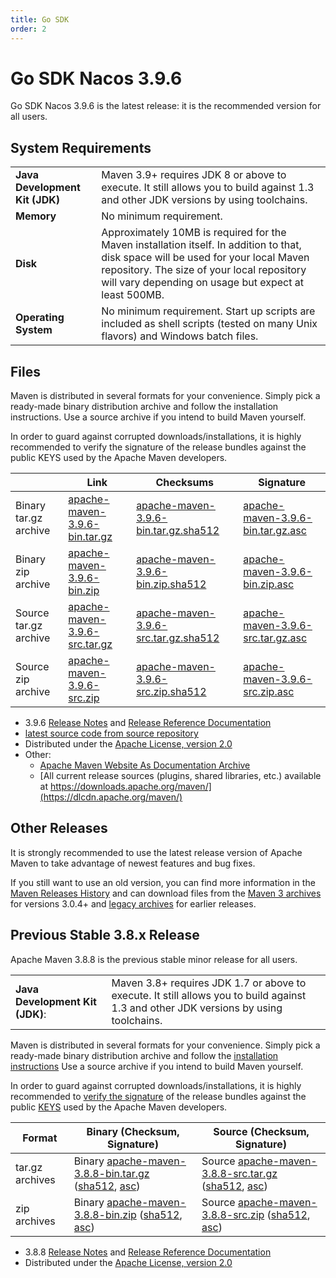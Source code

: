 ```yaml
---
title: Go SDK
order: 2
---
```



# Go SDK Nacos 3.9.6

Go SDK Nacos 3.9.6 is the latest release: it is the recommended version for all users.

## System Requirements

|             |                                                                                                                         |
|-------------|------------------------------------------------------------------------------------------------------------------------------------|
| **Java Development Kit (JDK)** | Maven 3.9+ requires JDK 8 or above to execute. It still allows you to build against 1.3 and other JDK versions by using toolchains.  |
| **Memory** | No minimum requirement. |
| **Disk** | Approximately 10MB is required for the Maven installation itself. In addition to that, disk space will be used for your local Maven repository. The size of your local repository will vary depending on usage but expect at least 500MB. |
| **Operating System** | No minimum requirement. Start up scripts are included as shell scripts (tested on many Unix flavors) and Windows batch files. |

## Files

Maven is distributed in several formats for your convenience. Simply pick a ready-made binary distribution archive and follow the installation instructions. Use a source archive if you intend to build Maven yourself.

In order to guard against corrupted downloads/installations, it is highly recommended to verify the signature of the release bundles against the public KEYS used by the Apache Maven developers.

|             | Link                                                                                                                               | Checksums                                                                                                             | Signature                                                                                                            |
|-------------|------------------------------------------------------------------------------------------------------------------------------------|-----------------------------------------------------------------------------------------------------------------------|----------------------------------------------------------------------------------------------------------------------|
| Binary tar.gz archive | [apache-maven-3.9.6-bin.tar.gz](https://dlcdn.apache.org/maven/maven-3/3.9.6/binaries/apache-maven-3.9.6-bin.tar.gz)       | [apache-maven-3.9.6-bin.tar.gz.sha512](https://downloads.apache.org/maven/maven-3/3.9.6/binaries/apache-maven-3.9.6-bin.tar.gz.sha512)       | [apache-maven-3.9.6-bin.tar.gz.asc](https://downloads.apache.org/maven/maven-3/3.9.6/binaries/apache-maven-3.9.6-bin.tar.gz.asc)       |
| Binary zip archive | [apache-maven-3.9.6-bin.zip](https://dlcdn.apache.org/maven/maven-3/3.9.6/binaries/apache-maven-3.9.6-bin.zip)                 | [apache-maven-3.9.6-bin.zip.sha512](https://downloads.apache.org/maven/maven-3/3.9.6/binaries/apache-maven-3.9.6-bin.zip.sha512)                 | [apache-maven-3.9.6-bin.zip.asc](https://downloads.apache.org/maven/maven-3/3.9.6/binaries/apache-maven-3.9.6-bin.zip.asc)                 |
| Source tar.gz archive | [apache-maven-3.9.6-src.tar.gz](https://dlcdn.apache.org/maven/maven-3/3.9.6/source/apache-maven-3.9.6-src.tar.gz)             | [apache-maven-3.9.6-src.tar.gz.sha512](https://downloads.apache.org/maven/maven-3/3.9.6/source/apache-maven-3.9.6-src.tar.gz.sha512)             | [apache-maven-3.9.6-src.tar.gz.asc](https://downloads.apache.org/maven/maven-3/3.9.6/source/apache-maven-3.9.6-src.tar.gz.asc)             |
| Source zip archive | [apache-maven-3.9.6-src.zip](https://dlcdn.apache.org/maven/maven-3/3.9.6/source/apache-maven-3.9.6-src.zip)                   | [apache-maven-3.9.6-src.zip.sha512](https://downloads.apache.org/maven/maven-3/3.9.6/source/apache-maven-3.9.6-src.zip.sha512)                   | [apache-maven-3.9.6-src.zip.asc](https://downloads.apache.org/maven/maven-3/3.9.6/source/apache-maven-3.9.6-src.zip.asc)                   |

- 3.9.6 [Release Notes](./docs/3.9.6/release-notes.html) and [Release Reference Documentation](./ref/3.9.6/)
- [latest source code from source repository](./scm.html)
- Distributed under the [Apache License, version 2.0](https://www.apache.org/licenses/)
- Other:
  - [Apache Maven Website As Documentation Archive](./maven-site-1.0-site.jar)
  - [All current release sources (plugins, shared libraries, etc.) available at https://downloads.apache.org/maven/](https://dlcdn.apache.org/maven/)

## Other Releases

It is strongly recommended to use the latest release version of Apache Maven to take advantage of newest features and bug fixes.

If you still want to use an old version, you can find more information in the [Maven Releases History](./docs/history.html) and can download files from the [Maven 3 archives](https://archive.apache.org/dist/maven/maven-3/) for versions 3.0.4+ and [legacy archives](https://archive.apache.org/dist/maven/binaries/) for earlier releases.

## Previous Stable 3.8.x Release

Apache Maven 3.8.8 is the previous stable minor release for all users.

|             |                                                                                                                         |
|-------------|------------------------------------------------------------------------------------------------------------------------------------|
| **Java Development Kit (JDK)**: | Maven 3.8+ requires JDK 1.7 or above to execute. It still allows you to build against 1.3 and other JDK versions by using toolchains. |

Maven is distributed in several formats for your convenience. Simply pick a
        ready-made binary distribution archive and follow the [installation instructions](./install.html)
        Use a source archive if you intend to build Maven yourself.

In order to guard against corrupted downloads/installations, it is highly recommended to [verify the signature](https://www.apache.org/info/verification.html) of the release bundles against the public [KEYS](https://downloads.apache.org/maven/KEYS) used by the Apache Maven
        developers.

|     Format        |   Binary (Checksum, Signature)                                                                                                                                 |       Source (Checksum, Signature)                           |
|-------------------|------------------------------------------------------------------------------------------------------------------------------------------------------------------------------------------------------------------------------------------------------------------------------------------|-----------------------------------|
|tar.gz archives    | Binary [apache-maven-3.8.8-bin.tar.gz](https://dlcdn.apache.org/maven/maven-3/3.8.8/binaries/apache-maven-3.8.8-bin.tar.gz) ([sha512](https://downloads.apache.org/maven/maven-3/3.8.8/binaries/apache-maven-3.8.8-bin.tar.gz.sha512), [asc](https://downloads.apache.org/maven/maven-3/3.8.8/binaries/apache-maven-3.8.8-bin.tar.gz.asc)) | Source [apache-maven-3.8.8-src.tar.gz](https://dlcdn.apache.org/maven/maven-3/3.8.8/binaries/apache-maven-3.8.8-bin.tar.gz) ([sha512](https://downloads.apache.org/maven/maven-3/3.8.8/binaries/apache-maven-3.8.8-bin.tar.gz.sha512), [asc](https://downloads.apache.org/maven/maven-3/3.8.8/binaries/apache-maven-3.8.8-bin.tar.gz.asc)) |
|zip archives       | Binary [apache-maven-3.8.8-bin.zip](https://dlcdn.apache.org/maven/maven-3/3.8.8/binaries/apache-maven-3.8.8-bin.tar.gz) ([sha512](https://downloads.apache.org/maven/maven-3/3.8.8/binaries/apache-maven-3.8.8-bin.tar.gz.sha512), [asc](https://downloads.apache.org/maven/maven-3/3.8.8/binaries/apache-maven-3.8.8-bin.tar.gz.asc)) | Source [apache-maven-3.8.8-src.zip](https://dlcdn.apache.org/maven/maven-3/3.8.8/binaries/apache-maven-3.8.8-bin.tar.gz) ([sha512](https://downloads.apache.org/maven/maven-3/3.8.8/binaries/apache-maven-3.8.8-bin.tar.gz.sha512), [asc](https://downloads.apache.org/maven/maven-3/3.8.8/binaries/apache-maven-3.8.8-bin.tar.gz.asc)) |

- 3.8.8 [Release Notes](./docs/3.8.8/release-notes.html) and [Release Reference Documentation](./ref/3.8.8/)
- Distributed under the [Apache License, version 2.0](https://www.apache.org/licenses/)